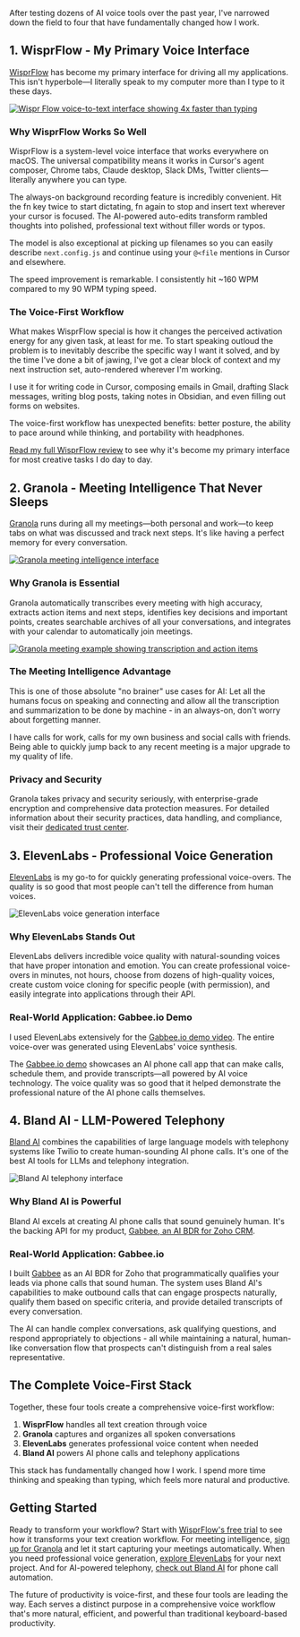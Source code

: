 

After testing dozens of AI voice tools over the past year, I've narrowed down the field to four that have fundamentally changed how I work. 

## 1. WisprFlow - My Primary Voice Interface

[WisprFlow](https://ref.wisprflow.ai/zack-proser) has become my primary interface for driving all my applications. This isn't hyperbole—I literally speak to my computer more than I type to it these days.

<a href="https://ref.wisprflow.ai/zack-proser" target="_blank" rel="noopener noreferrer">
  <Image src="https://zackproser.b-cdn.net/images/wisprflow.webp" alt="Wispr Flow voice-to-text interface showing 4x faster than typing" width={800} height={600}/>
</a>

### Why WisprFlow Works So Well

WisprFlow is a system-level voice interface that works everywhere on macOS. The universal compatibility means it works in Cursor's agent composer, Chrome tabs, Claude desktop, Slack DMs, Twitter clients—literally anywhere you can type.

The always-on background recording feature is incredibly convenient. Hit the fn key twice to start dictating, fn again to stop and insert text wherever your cursor is focused. The AI-powered auto-edits transform rambled thoughts into polished, professional text without filler words or typos.

The model is also exceptional at picking up filenames so you can easily describe `next.config.js` and continue using your `@<file` mentions in Cursor and elsewhere.

The speed improvement is remarkable. I consistently hit ~160 WPM compared to my 90 WPM typing speed.

### The Voice-First Workflow

What makes WisprFlow special is how it changes the perceived activation energy for any given task, at least for me. To start speaking outloud the problem is to inevitably describe the 
specific way I want it solved, and by the time I've done a bit of jawing, I've got a clear block of context and my next instruction set, auto-rendered wherever I'm working.

I use it for writing code in Cursor, composing emails in Gmail, drafting Slack messages, writing blog posts, taking notes in Obsidian, and even filling out forms on websites.

The voice-first workflow has unexpected benefits: better posture, the ability to pace around while thinking, and portability with headphones.

[Read my full WisprFlow review](/blog/wisprflow-review) to see why it's become my primary interface for most creative tasks I do day to day. 

## 2. Granola - Meeting Intelligence That Never Sleeps

[Granola](https://go.granola.ai/zack-proser) runs during all my meetings—both personal and work—to keep tabs on what was discussed and track next steps. It's like having a perfect memory for every conversation.

<a href="https://go.granola.ai/zack-proser" target="_blank" rel="noopener noreferrer">
  <Image src="https://zackproser.b-cdn.net/images/granola-hero.webp" alt="Granola meeting intelligence interface" width={800} height={600} className="rounded-lg shadow-xl" />
</a>

### Why Granola is Essential

Granola automatically transcribes every meeting with high accuracy, extracts action items and next steps, identifies key decisions and important points, creates searchable archives of all your conversations, and integrates with your calendar to automatically join meetings.

<a href="https://go.granola.ai/zack-proser" target="_blank" rel="noopener noreferrer">
  <Image src="https://zackproser.b-cdn.net/images/granola-example.webp" alt="Granola meeting example showing transcription and action items" width={800} height={600} className="rounded-lg shadow-xl" />
</a>

### The Meeting Intelligence Advantage

This is one of those absolute "no brainer" use cases for AI: Let all the humans focus on speaking and connecting and allow all the transcription and summarization to be done by machine - in an always-on, don't worry about forgetting manner.

I have calls for work, calls for my own business and social calls with friends. Being able to quickly jump back to any recent meeting is a major upgrade to my quality of life.

### Privacy and Security

Granola takes privacy and security seriously, with enterprise-grade encryption and comprehensive data protection measures. For detailed information about their security practices, data handling, and compliance, visit their [dedicated trust center](https://trust.granola.ai/).

## 3. ElevenLabs - Professional Voice Generation

[ElevenLabs](https://elevenlabs.io) is my go-to for quickly generating professional voice-overs. The quality is so good that most people can't tell the difference from human voices.

<Image src="https://zackproser.b-cdn.net/images/elevenlabs-hero.webp" alt="ElevenLabs voice generation interface" width={800} height={600} className="rounded-lg shadow-xl" />

### Why ElevenLabs Stands Out

ElevenLabs delivers incredible voice quality with natural-sounding voices that have proper intonation and emotion. You can create professional voice-overs in minutes, not hours, choose from dozens of high-quality voices, create custom voice cloning for specific people (with permission), and easily integrate into applications through their API.

### Real-World Application: Gabbee.io Demo

I used ElevenLabs extensively for the [Gabbee.io demo video](https://gabbee.io). The entire voice-over was generated using ElevenLabs' voice synthesis.

The [Gabbee.io demo](https://gabbee.io) showcases an AI phone call app that can make calls, schedule them, and provide transcripts—all powered by AI voice technology. The voice quality was so good that it helped demonstrate the professional nature of the AI phone calls themselves.

## 4. Bland AI - LLM-Powered Telephony

[Bland AI](https://bland.ai) combines the capabilities of large language models with telephony systems like Twilio to create human-sounding AI phone calls. It's one of the best AI tools for LLMs and telephony integration.

<Image src="https://zackproser.b-cdn.net/images/bland-ai-hero.webp" alt="Bland AI telephony interface" width={800} height={600} className="rounded-lg shadow-xl" />

### Why Bland AI is Powerful

Bland AI excels at creating AI phone calls that sound genuinely human. It's the backing API for my product, [Gabbee, an AI BDR for Zoho CRM](https://gabbee.io).

### Real-World Application: Gabbee.io

I built [Gabbee](https://gabbee.io) as an AI BDR for Zoho that programmatically qualifies your leads via phone calls that sound human. The system uses Bland AI's capabilities to make outbound calls that can engage prospects naturally, qualify them based on specific criteria, and provide detailed transcripts of every conversation.

The AI can handle complex conversations, ask qualifying questions, and respond appropriately to objections - all while maintaining a natural, human-like conversation flow that prospects can't distinguish from a real sales representative.

## The Complete Voice-First Stack

Together, these four tools create a comprehensive voice-first workflow:

1. **WisprFlow** handles all text creation through voice
2. **Granola** captures and organizes all spoken conversations  
3. **ElevenLabs** generates professional voice content when needed
4. **Bland AI** powers AI phone calls and telephony applications

This stack has fundamentally changed how I work. I spend more time thinking and speaking than typing, which feels more natural and productive.

## Getting Started

Ready to transform your workflow? Start with [WisprFlow's free trial](https://ref.wisprflow.ai/zack-proser) to see how it transforms your text creation workflow. For meeting intelligence, [sign up for Granola](https://go.granola.ai/zack-proser) and let it start capturing your meetings automatically. When you need professional voice generation, [explore ElevenLabs](https://elevenlabs.io) for your next project. And for AI-powered telephony, [check out Bland AI](https://bland.ai) for phone call automation.

The future of productivity is voice-first, and these four tools are leading the way. Each serves a distinct purpose in a comprehensive voice workflow that's more natural, efficient, and powerful than traditional keyboard-based productivity.